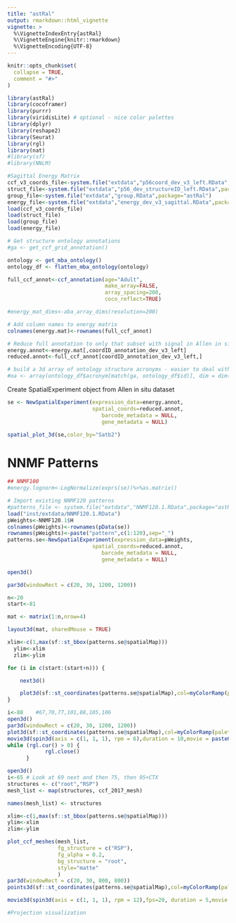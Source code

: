 ```yaml
---
title: "astRal"
output: rmarkdown::html_vignette
vignette: >
  %\VignetteIndexEntry{astRal}
  %\VignetteEngine{knitr::rmarkdown}
  %\VignetteEncoding{UTF-8}
---
```


```r
knitr::opts_chunk$set(
  collapse = TRUE,
  comment = "#>"
)
```

```r
library(astRal)
library(cocoframer)
library(purrr)
library(viridisLite) # optional - nice color palettes
library(dplyr)
library(reshape2)
library(Seurat)
library(rgl)
library(nat)
#library(sf)
#library(NNLM)

```

```r
#Sagittal Energy Matrix
ccf_v3_coords_file<-system.file("extdata","p56coord_dev_v3_left.RData",package="astRal")
struct_file<-system.file("extdata","p56_dev_structureID_left.RData",package="astRal")
group_file<-system.file("extdata","group.RData",package="astRal")
energy_file<-system.file("extdata","energy_dev_v3_sagittal.RData",package="astRal")
load(ccf_v3_coords_file)
load(struct_file)
load(group_file)
load(energy_file)

```

```r
# Get structure ontology annotations
#ga <- get_ccf_grid_annotation()

ontology <- get_mba_ontology()
ontology_df <- flatten_mba_ontology(ontology)

full_ccf_annot<-ccf_annotation(age="Adult",
                               make_array=FALSE,
                               array_spacing=200,
                               coco_reflect=TRUE)

#energy_mat_dims<-aba_array_dims(resolution=200)

# Add column names to energy matrix
colnames(energy.mat)<-rownames(full_ccf_annot)

# Reduce full annotation to only that subset with signal in Allen in situ database
energy.annot<-energy.mat[,coordID_annotation_dev_v3_left]
reduced.annot<-full_ccf_annot[coordID_annotation_dev_v3_left,]

# build a 3d array of ontology structure acronyms - easier to deal with than IDs
#oa <- array(ontology_df$acronym[match(ga, ontology_df$id)], dim = dim(ga))
```

Create SpatialExperiment object from Allen in situ dataset
```r
se <- NewSpatialExperiment(expression_data=energy.annot,
                           spatial_coords=reduced.annot,
                              barcode_metadata = NULL,
                              gene_metadata = NULL)
```

```r
spatial_plot_3d(se,color_by="Satb2")
```

# NNMF Patterns
```r
## NNMF100
#energy.lognorm<-LogNormalize(exprs(se))%>%as.matrix()

# Import existing NNMF120 patterns
#patterns_file <- system.file("extdata","NNMF120.1.RData",package="astRal")
load("inst/extdata/NNMF120.1.RData")
pWeights<-NNMF120.1$H
colnames(pWeights)<-rownames(pData(se))
rownames(pWeights)<-paste("pattern",c(1:120),sep="_")
patterns.se<-NewSpatialExperiment(expression_data=pWeights,
                           spatial_coords=reduced.annot,
                              barcode_metadata = NULL,
                              gene_metadata = NULL)
```

```r
open3d()

par3d(windowRect = c(20, 30, 1200, 1200))

n<-20
start<-81

mat <- matrix(1:n,nrow=4)

layout3d(mat, sharedMouse = TRUE)

xlim<-c(1,max(sf::st_bbox(patterns.se@spatialMap)))
  ylim<-xlim
  zlim<-ylim

for (i in c(start:(start+n))) {

    next3d()

    plot3d(sf::st_coordinates(patterns.se@spatialMap),col=myColorRamp(palette=inferno(100),NNMF120.1$H[i,]),size=3,box=F,axes=F,xlab="",ylab="",zlab="",xlim=xlim,ylim=ylim,zlim=zlim, main=i, alpha=(NNMF120.1$H[i,]-min(NNMF120.1$H[i,]))/(max(NNMF120.1$H[i,])-min(NNMF120.1$H[i,])))
}

```

```r
i<-88    #67,70,77,101,88,105,106
open3d()
par3d(windowRect = c(20, 30, 1200, 1200))
plot3d(sf::st_coordinates(patterns.se@spatialMap),col=myColorRamp(palette=inferno(100),NNMF120.1$H[i,]),size=10,box=T,axes=T,xlab="",ylab="",zlab="",xlim=xlim,ylim=ylim,zlim=zlim, alpha=(NNMF120.1$H[i,]-min(NNMF120.1$H[i,]))/(max(NNMF120.1$H[i,])-min(NNMF120.1$H[i,])))
movie3d(spin3d(axis = c(1, 1, 1), rpm = 6),duration = 10,movie = paste0("NNMF120",".1","Pattern_", as.character(i)),dir = "/Users/loyalgoff/Downloads/", convert= NULL)
while (rgl.cur() > 0) {
            rgl.close()
      }
```

```r
open3d()
i<-65 # Look at 69 next and then 75, then 95+CTX
structures <- c("root","RSP")
mesh_list <- map(structures, ccf_2017_mesh)

names(mesh_list) <- structures

xlim<-c(1,max(sf::st_bbox(patterns.se@spatialMap)))
ylim<-xlim
zlim<-ylim

plot_ccf_meshes(mesh_list,
                fg_structure = c("RSP"),
                fg_alpha = 0.2,
                bg_structure = "root",
                style="matte"
                )
par3d(windowRect = c(20, 30, 800, 800))
points3d(sf::st_coordinates(patterns.se@spatialMap),col=myColorRamp(palette=inferno(100),NNMF120.1$H[i,]),size=10,box=T,axes=T,xlab="",ylab="",zlab="", alpha=(NNMF120.1$H[i,]-min(NNMF120.1$H[i,]))/(max(NNMF120.1$H[i,])-min(NNMF120.1$H[i,])))

movie3d(spin3d(axis = c(1, 1, 1), rpm = 12),fps=20, duration = 5,movie = paste0("NNMF120",".1","Pattern_", as.character(i)),dir = "/Users/loyalgoff/Downloads/", convert= NULL)
```

```r
#Projection visualization

```




